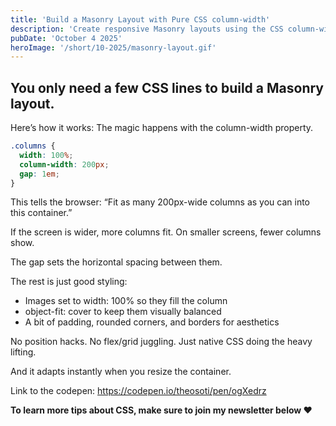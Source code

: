 ```yaml
---
title: 'Build a Masonry Layout with Pure CSS column-width'
description: 'Create responsive Masonry layouts using the CSS column-width property. Fit flexible columns automatically, no JavaScript or grid hacks—just clean, native CSS.'
pubDate: 'October 4 2025'
heroImage: '/short/10-2025/masonry-layout.gif'
---
```



<Picture
  src="/short/10-2025/masonry-layout.gif"
  alt="Masonry-style image grid built with CSS column-width showing responsive multi-column layout."
  width="400"
  height="600"
  style="margin: 2em auto 1em auto; display: block; border: 4px solid var(--border)"
/>

## You only need a few CSS lines to build a Masonry layout.

Here’s how it works:
The magic happens with the column-width property.

```css
.columns {
  width: 100%;
  column-width: 200px;
  gap: 1em;
}
```

This tells the browser: “Fit as many 200px-wide columns as you can into this container.”

If the screen is wider, more columns fit. On smaller screens, fewer columns show.

The gap sets the horizontal spacing between them.

The rest is just good styling:

- Images set to width: 100% so they fill the column
- object-fit: cover to keep them visually balanced
- A bit of padding, rounded corners, and borders for aesthetics

No position hacks. No flex/grid juggling.
Just native CSS doing the heavy lifting.

And it adapts instantly when you resize the container.

Link to the codepen: https://codepen.io/theosoti/pen/ogXedrz

**To learn more tips about CSS, make sure to join my newsletter below ❤️**

